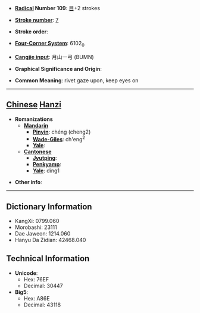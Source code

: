 * '''[[Wiktionary:Chinese radical index| Radical]] Number 109''': [[Wiktionary:Chinese radical index 目|目]]+2 strokes

* '''[[Wiktionary:Chinese total strokes index|Stroke number]]''': [[Wiktionary:Chinese total strokes index 7|7]]

* '''Stroke order''': 

* '''[[Wiktionary:Chinese four corner index|Four-Corner System]]''': 6102<sub>0</sub>

* '''[[Wiktionary:Chinese Cangjie index|Cangjie input]]''': 月山一弓 (BUMN)

* '''Graphical Significance and Origin''': 

* '''Common Meaning''': rivet gaze upon, keep eyes on

----

== [[Chinese]] [[Hanzi]] ==

* '''Romanizations'''
** '''[[Mandarin]]'''
*** '''[[Pinyin]]''': chéng (cheng2)
*** '''[[Wade-Giles]]''': ch'eng<sup>2</sup>
*** '''[[Yale]]''': 
** '''[[Cantonese]]'''
*** '''[[Jyutping]]''':
*** '''[[Penkyamp]]''': 
*** '''[[Yale]]''': ding1

* '''Other info''': 

----

== Dictionary Information ==

* KangXi: 0799.060
* Morobashi: 23111
* Dae Jaweon: 1214.060
* Hanyu Da Zidian: 42468.040

== Technical Information ==

* '''Unicode''':
** Hex: 76EF
** Decimal: 30447
* '''Big5''':
** Hex: A86E
** Decimal: 43118